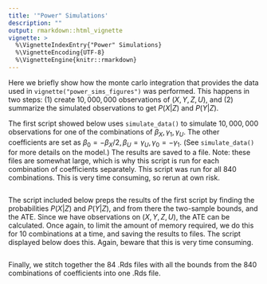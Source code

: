 ```yaml
---
title: '"Power" Simulations'
description: ""
output: rmarkdown::html_vignette
vignette: >
  %\VignetteIndexEntry{"Power" Simulations}
  %\VignetteEncoding{UTF-8}
  %\VignetteEngine{knitr::rmarkdown}
---
```


Here we briefly show how the monte carlo integration that provides the data used in `vignette("power_sims_figures")` was performed. This happens in two steps: (1) create $10,000,000$ observations of $(X,Y,Z,U)$, and (2) summarize the simulated observations to get $P(X|Z)$ and $P(Y|Z)$. 

The first script showed below uses `simulate_data()` to simulate $10,000,000$ observations for one of the combinations of $\beta_X, \gamma_1, \gamma_U$. The other coefficients are set as $\beta_0 = -\beta_X / 2, \beta_U = \gamma_U, \gamma_0 = -\gamma_1$. (See `simulate_data()` for more details on the model.) The results are saved to a file. Note: these files are somewhat large, which is why this script is run for each combination of coefficients separately. This script was run for all 840 combinations. This is very time consuming, so rerun at own risk.

```r
```

The script included below preps the results of the first script by finding the probabilities $P(X|Z)$ and $P(Y|Z)$, and from there the two-sample bounds, and the ATE. Since we have observations on $(X,Y,Z,U)$, the ATE can be calculated. Once again, to limit the amount of memory required, we do this for 10 combinations at a time, and saving the results to files. The script displayed below does this. Again, beware that this is very time consuming. 

```r
```

Finally, we stitch together the 84 .Rds files with all the bounds from the 840 combinations of coefficients into one .Rds file. 

```r
```

